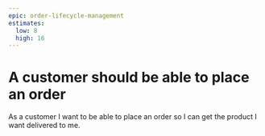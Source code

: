 ```yaml
---
epic: order-lifecycle-management
estimates:
  low: 8
  high: 16
---
```


# A customer should be able to place an order

As a customer I want to be able to place an order so I can get the product I want delivered to me.
